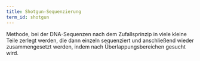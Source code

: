 ```yaml
---
title: Shotgun-Sequenzierung
term_id: shotgun
---
```


Methode, bei der DNA-Sequenzen nach dem Zufallsprinzip in viele kleine Teile zerlegt werden, die dann einzeln sequenziert und anschließend wieder zusammengesetzt werden, indem nach Überlappungsbereichen gesucht wird.
